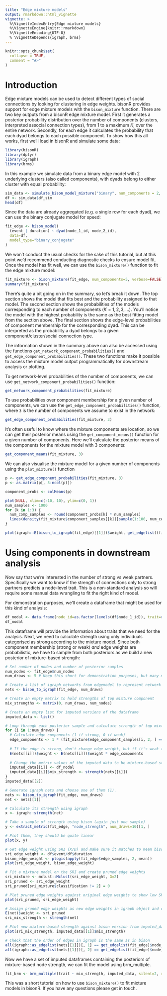 ```yaml
---
title: "Edge mixture models"
output: rmarkdown::html_vignette
vignette: >
  %\VignetteIndexEntry{Edge mixture models}
  %\VignetteEngine{knitr::rmarkdown}
  %\VignetteEncoding{UTF-8}
  % \VignetteDepends{igraph, brms}
---
```


```r
knitr::opts_chunk$set(
  collapse = TRUE,
  comment = "#>"
)
```

# Introduction

Edge mixture models can be used to detect different types of social connections by looking for clustering in edge weights. bisonR provides support for edge mixture models with the `bison_mixture` function. There are two key outputs from a bisonR edge mixture model. First it generates a posterior probability distribution over the number of components (clusters, interpreted associal connection types), from 1 to a maximum $K$, over the entire network. Secondly, for each edge it calculates the probability that each dyad belongs to each possible component. To show how this all works, first we'll load in bisonR and simulate some data:

```r
library(bisonR)
library(dplyr)
library(igraph)
library(brms)
```

In this example we simulate data from a binary edge model with 2 underlying clusters (also called components), with dyads belong to either cluster with equal probability:

```r
sim_data <- simulate_bison_model_mixture("binary", num_components = 2, component_weights = c(0.5, 0.5))
df <- sim_data$df_sim
head(df)
```

Since the data are already aggregated (e.g. a single row for each dyad), we can use the binary conjugate model for speed:

```r
fit_edge <- bison_model(
  (event | duration) ~ dyad(node_1_id, node_2_id), 
  data=df, 
  model_type="binary_conjugate"
)
```

We won't conduct the usual checks for the sake of this tutorial, but at this point we'd recommend conducting diagnostic checks to ensure model fit. Once the model has fit well, we can use the `bison_mixture()` function to fit the edge mixture model:

```r
fit_mixture <- bison_mixture(fit_edge, num_components=5, verbose=FALSE) # verbose=FALSE for tutorial purposes
summary(fit_mixture)
```

There's quite a bit going on in the summary, so let's break it down. The top section shows the model that fits best and the probability assigned to that model. The second section shows the probabilities of the models corresponding to each number of components ($K = 1, 2, 3, ...$). You'll notice the model with the highest probability is the same as the best fitting model from the section above. The final section shows the edge-level probabilities of component membership for the corresponding dyad. This can be interpreted as the probability a dyad belongs to a given component/cluster/social connection type.

The information shown in the summary above can also be accessed using the functions `get_network_component_probabilities()` and `get_edge_component_probabilities()`. These two functions make it possible to access the mixture model output programmatically for downstream analysis or plotting. 

To get network-level probabilities of the number of components, we can use `get_network_component_probabilities()` function:

```r
get_network_component_probabilities(fit_mixture)
```
To use probabilities over component membership for a given number of components, we can use the `get_edge_component_probabilities()` function, where `3` is the number of components we assume to exist in the network:

```r
get_edge_component_probabilities(fit_mixture, 3)
```

It's often useful to know where the mixture components are location, so we can get their posterior means using the `get_component_means()` function for a given number of components. Here we'll calculate the posterior means of the components for the mixture model with 3 components:

```r
get_component_means(fit_mixture, 3)
```

We can also visualise the mixture model for a given number of components using the `plot_mixture()` function

```r
p <- get_edge_component_probabilities(fit_mixture, 3)
p <- as.matrix(p[, 3:ncol(p)])

component_probs <- colMeans(p)

plot(NULL, xlim=c(-10, 10), ylim=c(0, 1))
num_samples <- 1000
for (k in 1:3) {
  num_comp_samples <- round(component_probs[k] * num_samples)
  lines(density(fit_mixture$component_samples[[k]][sample(1:100, num_comp_samples, replace=T), k]))
}

plot(igraph::E(bison_to_igraph(fit_edge)[[1]])$weight, get_edgelist((fit_edge))$median)
```

# Using components in downstream analysis

Now say that we're interested in the number of strong vs weak partners. Specifically we want to know if the strength of connections only to strong partners predicts a node-level trait. This is a non-standard analysis so will require some manual data wrangling to fit the right kind of model.

For demonstration purposes, we'll create a dataframe that might be used for this kind of analysis:

```r
df_nodal <- data.frame(node_id=as.factor(levels(df$node_1_id)), trait=rnorm(15))
df_nodal
```
This dataframe will provide the information about traits that we need for the analysis. Next, we need to calculate strength using only individuals categorised as strong according to the mixture model. Since both component membership (strong or weak) *and* edge weights are probabilistic, we have to sample from both posteriors as we build a new posterior of mixture-based strength:

```r
# Set number of nodes and number of posterior samples
num_nodes <- fit_edge$num_nodes
num_draws <- 5 # Keep this short for demonstration purposes, but many more will be required for full analysis.

# Create a list of igraph networks from edgemodel to represent network posterior
nets <- bison_to_igraph(fit_edge, num_draws)

# Create an empty matrix to hold strengths of top mixture component
mix_strengths <- matrix(0, num_draws, num_nodes)

# Create an empty list for imputed versions of the dataframe
imputed_data <- list()

# Loop through each posterior sample and calculate strength of top mixture.
for (i in 1:num_draws) {
  # Calculate edge components (1 if strong, 0 if weak)
  edge_components <- 1 * (fit_mixture$edge_component_samples[i, 2, ] == 2)
  
  # If the edge is strong, don't change edge weight, but if it's weak then set to zero.
  E(nets[[i]])$weight <- E(nets[[i]])$weight * edge_components
  
  # Change the metric values of the imputed data to be mixture-based strength
  imputed_data[[i]] <- df_nodal
  imputed_data[[i]]$mix_strength <- strength(nets[[i]])
}
imputed_data[[2]]
```

```r
# Generate igraph nets and choose one of them (1).
nets <- bison_to_igraph(fit_edge, num_draws)
net <- nets[[1]]

# Calculate its strength using igraph
x <- igraph::strength(net)

# Take a sample of strength using bison (again just one sample)
y <- extract_metric(fit_edge, "node_strength", num_draws=10)[1, ]

# Plot them, they should be quite linear
plot(x, y)

# Get edge weight using SRI (X/D) and make sure it matches to mean bison estimates
sri_edge_weight <- df$event/df$duration
bison_edge_weight <- plogis(apply(fit_edge$edge_samples, 2, mean))
plot(sri_edge_weight, bison_edge_weight)

# Fit a mixture model on the SRI and create pruned edge weights
sri_mixture <- mclust::Mclust(sri_edge_weight, G=2)
sri_pruned <- sri_edge_weight
sri_pruned[sri_mixture$classification != 2] = 0

# Plot pruned edge weights against original edge weights to show low SRIs have been pruned
plot(sri_pruned, sri_edge_weight)

# Assign pruned edge weights as new edge weights in igraph object and calculate new strength
E(net)$weight <- sri_pruned
sri_mix_strength <- strength(net)

# Plot new mixture-based strength against bison version from imputed_data
plot(sri_mix_strength, imputed_data[[1]]$mix_strength)

# Check that the order of edges in igraph is the same as in bison
all(igraph::as_edgelist(nets[[1]])[, 1] == get_edgelist(fit_edge)$node_1)
all(igraph::as_edgelist(nets[[1]])[, 2] == get_edgelist(fit_edge)$node_2)

```

Now we have a set of imputed dataframes containing the posteriors of mixture-based node strength, we can fit the model using brm_multiple. 

```r
fit_brm <- brm_multiple(trait ~ mix_strength, imputed_data, silent=2, refresh=0)
```

This was a short tutorial on how to use `bison_mixture()` to fit mixture models in bisonR. If you have any questions please get in touch.

